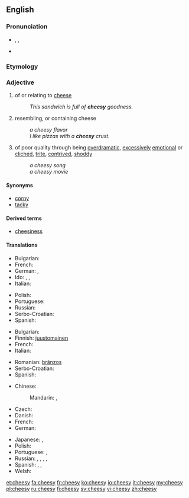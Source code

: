 ==English==

===Pronunciation===
* {{enPR|chēʹzē}}, {{IPA|/ˈtʃiːzi/}}, {{X-SAMPA|/"tSi:zi/}}
* {{rhymes|iːzi}}

===Etymology===
{{suffix|cheese|y}}

===Adjective===
{{en-adj|cheesier|cheesiest}}

# of or relating to [[cheese]]
#: ''This sandwich is full of '''cheesy''' goodness.''
# resembling, or containing cheese
#: ''a cheesy flavor''
#: ''I like pizzas with a '''cheesy''' crust.''
# {{informal}} of poor quality through being [[overdramatic]], [[excessively]] [[emotional]] or [[clichéd]], [[trite]], [[contrived]], [[shoddy]]
#: ''a cheesy song''
#: ''a cheesy movie''

====Synonyms====
{{sense|of poor quality through being overdramatic, excessively emotional or clichéd, trite, contrived, shoddy}}
* [[corny]]
* [[tacky]]

====Derived terms====
* [[cheesiness]]

====Translations====
{{trans-top|of cheese}}
* Bulgarian: {{t-|bg|от сирене}}
* French: {{t+|fr|fromageux}}
* German: {{t|de|käsig}}, {{t|de|Käse|alt=Käse-}}
* Ido: {{t+|io|fromajala|xs=Ido}}, {{t+|io|fromajoza|xs=Ido}}, {{t+|io|fromajatra|xs=Ido}}
* Italian: {{t-|it|caseoso}}
{{trans-mid}}
* Polish: {{t|pl|serowy|m}}
* Portuguese: {{t+|pt|caseoso}}
* Russian: {{t|ru|сырный|tr=sýrnyj|sc=Cyrl}}
* Serbo-Croatian: {{t-|sh|sirni|xs=Serbo-Croatian}}
* Spanish: {{t-|es|caseoso}}
{{trans-bottom}}

{{trans-top|resembling cheese}}
* Bulgarian: {{t-|bg|с вкус на сирене}}
* Finnish: [[juustomainen]]
* French: {{t+|fr|fromageux}}
* Italian: {{t-|it|caseoso}}
{{trans-mid}}
* Romanian: [[brânzos]]
* Serbo-Croatian: {{t-|sh|sirast|xs=Serbo-Croatian}}
* Spanish: {{t-|es|caseoso}}
{{trans-bottom}}

{{trans-top|overdramatic, clichéd}}
* Chinese:
*: Mandarin: {{t|cmn|陳腐|sc=Hani}}, {{t|cmn| 陈腐|tr=chénfǔ|sc=Hani}}
* Czech: {{t-|cs|kýčovitý|m}}
* Danish: {{t-|da|cheesy}}
* French: {{t|fr|kitsch}}
* German: {{t|de|kitschig}}
{{trans-mid}}
* Japanese: {{t-|ja|安っぽい|tr=yasuppoi}}, {{t|ja|見掛け倒し|tr=みかけだおしの, mikakedaoshi no|alt=見掛け倒しの|sc=Jpan}}
* Polish: {{t|pl|kiczowaty|m}}
* Portuguese: {{t+|pt|cafona}}, {{t+|pt|piegas}}
* Russian: {{t|ru|низкопробный|tr=nizkopróbnyj|sc=Cyrl}}, {{t|ru|дрянной|tr=drjannój|sc=Cyrl}}, {{t|ru|затасканный|tr=zatáskannyj|sc=Cyrl}}, {{t|ru|избитый|tr=izbítyj|sc=Cyrl}}, {{t|ru|китчевый|tr=kítčevyj|sc=Cyrl}}
* Spanish: {{t-|es|sensiblero}}, {{t-|es|hortera}}, {{t+|es|cursi}}
* Welsh: {{t-|cy|cawslyd|xs=Welsh}}
{{trans-bottom}}

[[et:cheesy]]
[[fa:cheesy]]
[[fr:cheesy]]
[[ko:cheesy]]
[[io:cheesy]]
[[it:cheesy]]
[[my:cheesy]]
[[pl:cheesy]]
[[ru:cheesy]]
[[fi:cheesy]]
[[sv:cheesy]]
[[vi:cheesy]]
[[zh:cheesy]]